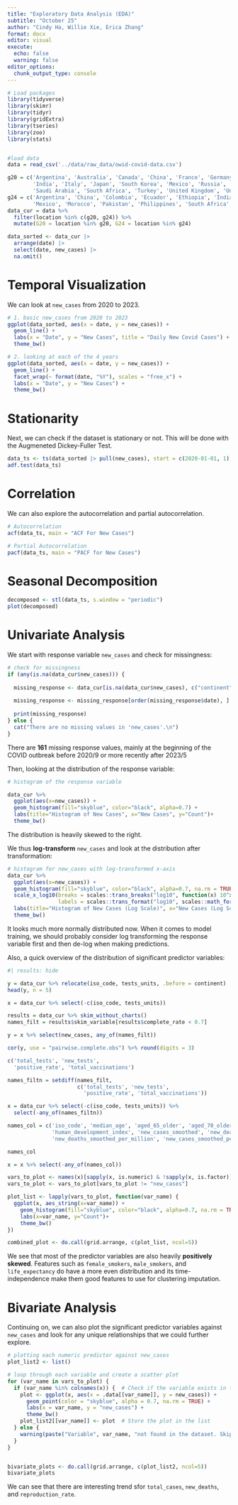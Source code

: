 ```yaml
---
title: "Exploratory Data Analysis (EDA)"
subtitle: "October 25"
author: "Cindy Ha, Willie Xie, Erica Zhang"
format: docx
editor: visual
execute: 
  echo: false
  warning: false
editor_options: 
  chunk_output_type: console
---
```


```r
# Load packages 
library(tidyverse)
library(skimr)
library(tidyr)
library(gridExtra)
library(tseries)
library(zoo)
library(stats)


#load data
data = read_csv('../data/raw_data/owid-covid-data.csv')

g20 = c('Argentina', 'Australia', 'Canada', 'China', 'France', 'Germany',
        'India', 'Italy', 'Japan', 'South Korea', 'Mexico', 'Russia',
        'Saudi Arabia', 'South Africa', 'Turkey', 'United Kingdom', 'United States')
g24 = c('Argentina', 'China', 'Colombia', 'Ecuador', 'Ethiopia', 'India',
        'Mexico', 'Morocco', 'Pakistan', 'Philippines', 'South Africa', 'Sri Lanka')
data_cur = data %>%
  filter(location %in% c(g20, g24)) %>%
  mutate(G20 = location %in% g20, G24 = location %in% g24)

data_sorted <- data_cur |> 
  arrange(date) |> 
  select(date, new_cases) |> 
  na.omit()

```

# Temporal Visualization 
We can look at `new_cases` from 2020 to 2023. 

```r
# 1. basic new_cases from 2020 to 2023
ggplot(data_sorted, aes(x = date, y = new_cases)) + 
  geom_line() + 
  labs(x = "Date", y = "New Cases", title = "Daily New Covid Cases") + 
  theme_bw()

# 2. looking at each of the 4 years 
ggplot(data_sorted, aes(x = date, y = new_cases)) +
  geom_line() +
  facet_wrap(~ format(date, "%Y"), scales = "free_x") +  
  labs(x = "Date", y = "New Cases") + 
  theme_bw()

```

# Stationarity 
Next, we can check if the dataset is stationary or not. This will be done with the Augmeneted Dickey-Fuller Test. 

```r

data_ts <- ts(data_sorted |> pull(new_cases), start = c(2020-01-01, 1), frequency = 365)
adf.test(data_ts)
```

# Correlation 
We can also explore the autocorrelation and partial autocorrelation. 

```r
# Autocorrelation
acf(data_ts, main = "ACF For New Cases")

# Partial Autocorrelation
pacf(data_ts, main = "PACF for New Cases")
```

# Seasonal Decomposition

```r
decomposed <- stl(data_ts, s.window = "periodic")
plot(decomposed)

```

# Univariate Analysis

We start with response variable `new_cases` and check for missingness:

```r
# check for missingness
if (any(is.na(data_cur$new_cases))) {
  
  missing_response <- data_cur[is.na(data_cur$new_cases), c("continent", "location", "date")]
  
  missing_response <- missing_response[order(missing_response$date), ]
  
  print(missing_response)
} else {
  cat("There are no missing values in 'new_cases'.\n")
}
```

There are **161** missing response values, mainly at the beginning of the COVID outbreak before 2020/9 or more recently after 2023/5

Then, looking at the distribution of the response variable:

```r
# histogram of the response variable

data_cur %>% 
  ggplot(aes(x=new_cases)) + 
  geom_histogram(fill="skyblue", color="black", alpha=0.7) +
  labs(title="Histogram of New Cases", x="New Cases", y="Count")+
  theme_bw()
```

The distribution is heavily skewed to the right.

We thus **log-transform** `new_cases` and look at the distribution after transformation:

```r
# histogram for new_cases with log-transformed x-axis
data_cur %>% 
  ggplot(aes(x=new_cases)) + 
  geom_histogram(fill="skyblue", color="black", alpha=0.7, na.rm = TRUE) +
  scale_x_log10(breaks = scales::trans_breaks("log10", function(x) 10^x),
                labels = scales::trans_format("log10", scales::math_format(10^.x))) +
  labs(title="Histogram of New Cases (Log Scale)", x="New Cases (Log Scale)", y="Count")+
  theme_bw()
```

It looks much more normally distributed now. When it comes to model training, we should probably consider log transforming the response variable first and then de-log when making predictions.

Also, a quick overview of the distribution of significant predictor variables:

```r
#| results: hide

y = data_cur %>% relocate(iso_code, tests_units, .before = continent)
head(y, n = 5)

x = data_cur %>% select(-c(iso_code, tests_units))

results = data_cur %>% skim_without_charts()
names_filt = results$skim_variable[results$complete_rate < 0.7]

y = x %>% select(new_cases, any_of(names_filt))

cor(y, use = "pairwise.complete.obs") %>% round(digits = 3)

c('total_tests', 'new_tests',
  'positive_rate', 'total_vaccinations')

names_filtn = setdiff(names_filt,
                      c('total_tests', 'new_tests',
                        'positive_rate', 'total_vaccinations'))

x = data_cur %>% select(-c(iso_code, tests_units)) %>%
  select(-any_of(names_filtn))

names_col = c('iso_code', 'median_age', 'aged_65_older', 'aged_70_older',
              'human_development_index', 'new_cases_smoothed', 'new_deaths_smoothed',
              'new_deaths_smoothed_per_million', 'new_cases_smoothed_per_million')

names_col

x = x %>% select(-any_of(names_col))
```

```r
vars_to_plot <- names(x)[sapply(x, is.numeric) & !sapply(x, is.factor)]
vars_to_plot <- vars_to_plot[vars_to_plot != "new_cases"]

plot_list <- lapply(vars_to_plot, function(var_name) {
  ggplot(x, aes_string(x=var_name)) + 
    geom_histogram(fill="skyblue", color="black", alpha=0.7, na.rm = TRUE) +
    labs(x=var_name, y="Count")+
    theme_bw()
})

combined_plot <- do.call(grid.arrange, c(plot_list, ncol=5))
```

We see that most of the predictor variables are also heavily **positively skewed**. Features such as `female_smokers`, `male_smokers`, and `life_expectancy` do have a more even distribution and its time-independence make them good features to use for clustering imputation.

# Bivariate Analysis 

Continuing on, we can also plot the significant predictor variables against `new_cases` and look for any unique relationships that we could further explore. 

```r
# plotting each numeric predictor against new_cases
plot_list2 <- list()

# loop through each variable and create a scatter plot
for (var_name in vars_to_plot) {
  if (var_name %in% colnames(x)) {  # Check if the variable exists in the dataset
    plot <- ggplot(x, aes(x = .data[[var_name]], y = new_cases)) +
      geom_point(color = "skyblue", alpha = 0.7, na.rm = TRUE) +
      labs(x = var_name, y = "new_cases") +
      theme_bw()
    plot_list2[[var_name]] <- plot  # Store the plot in the list
  } else {
    warning(paste("Variable", var_name, "not found in the dataset. Skipping."))
  }
}


bivariate_plots <- do.call(grid.arrange, c(plot_list2, ncol=5))
bivariate_plots
```

We can see that there are interesting trend sfor `total_cases`, `new_deaths`, and `reproduction_rate`. 